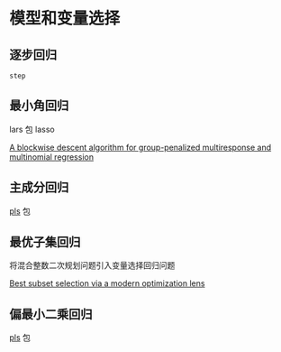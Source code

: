 # 模型和变量选择 {#chap:model-assessment}

## 逐步回归 {#Stepwise-Regression}

`step`

## 最小角回归 {#Least-Angle-Regression}

lars 包 lasso

[A blockwise descent algorithm for group-penalized multiresponse and multinomial regression](http://statweb.stanford.edu/~jhf/ftp/noah.pdf)


## 主成分回归 {#Principal-Component-Regression}

[pls](https://github.com/bhmevik/pls) 包

## 最优子集回归 {#Best-Subset-Regression}

将混合整数二次规划问题引入变量选择回归问题

[Best subset selection via a modern optimization lens](https://github.com/ryantibs/best-subset/)

## 偏最小二乘回归 {#Partial-Least-Squares-Regression}

[pls](https://github.com/bhmevik/pls) 包

